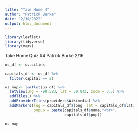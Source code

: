 ```yaml
---
title: "Take Home 4"
author: "Patrick Burke"
date: "2/16/2022"
output: html_document
---
```


```r
library(leaflet)
library(tidyverse)
library(maps)
```

Take Home Quiz #4
Patrick Burke
2/16

```r
us_df <- us.cities
```

```r
capitals_df <- us_df %>%
  filter(capital == 2)

us_map<- leaflet(us_df) %>%
  setView(lng = -98.583, lat = 39.833, zoom = 3.5) %>% 
  addTiles() %>% 
  addProviderTiles(providers$Wikimedia) %>% 
  addMarkers(lng = capitals_df$long, lat = capitals_df$lat,
             popup = paste(capitals_df$name,"<br>",
                           capitals_df$pop))

us_map

```



